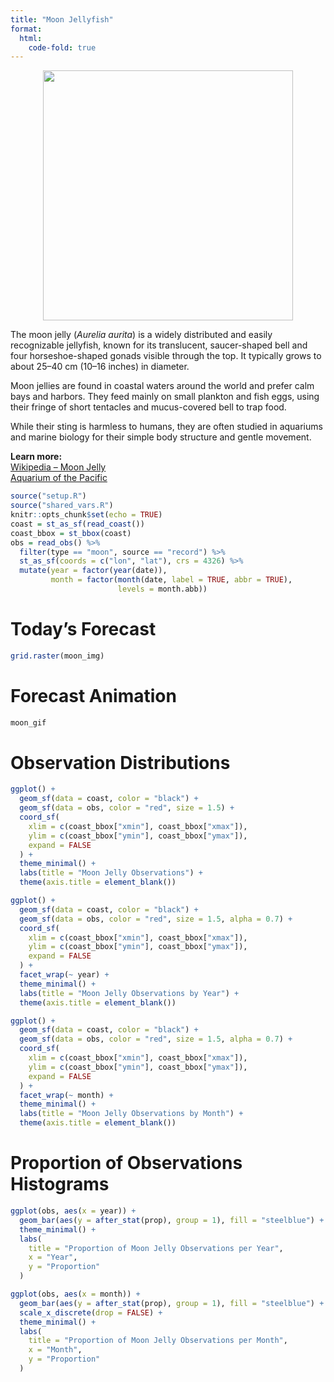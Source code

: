 ```yaml
---
title: "Moon Jellyfish"
format:
  html:
    code-fold: true
---
```


<p align="center">
  <img src="images/moon.JPG" width="400">
</p>

<section>
  <p>
    The moon jelly (*Aurelia aurita*) is a widely distributed and easily recognizable jellyfish, known for its translucent, saucer-shaped bell and four horseshoe-shaped gonads visible through the top. It typically grows to about 25–40 cm (10–16 inches) in diameter.
  </p>
  <p>
    Moon jellies are found in coastal waters around the world and prefer calm bays and harbors. They feed mainly on small plankton and fish eggs, using their fringe of short tentacles and mucus-covered bell to trap food.
  </p>
  <p>
    While their sting is harmless to humans, they are often studied in aquariums and marine biology for their simple body structure and gentle movement.
  </p>
  <p>
    <strong>Learn more:</strong><br>
    <a href="https://en.wikipedia.org/wiki/Aurelia_aurita" target="_blank">Wikipedia – Moon Jelly</a><br>
    <a href="https://www.aquariumofpacific.org/onlinelearningcenter/species/moon_jelly" target="_blank">Aquarium of the Pacific</a>
  </p>
</section>

```r
source("setup.R")
source("shared_vars.R")
knitr::opts_chunk$set(echo = TRUE)
coast = st_as_sf(read_coast())
coast_bbox = st_bbox(coast)
obs = read_obs() %>% 
  filter(type == "moon", source == "record") %>% 
  st_as_sf(coords = c("lon", "lat"), crs = 4326) %>% 
  mutate(year = factor(year(date)),
         month = factor(month(date, label = TRUE, abbr = TRUE), 
                        levels = month.abb))
```

# Today's Forecast
```r
grid.raster(moon_img)
```

# Forecast Animation
```r
moon_gif
```

# Observation Distributions
```r
ggplot() +
  geom_sf(data = coast, color = "black") +
  geom_sf(data = obs, color = "red", size = 1.5) +
  coord_sf(
    xlim = c(coast_bbox["xmin"], coast_bbox["xmax"]),
    ylim = c(coast_bbox["ymin"], coast_bbox["ymax"]),
    expand = FALSE
  ) +
  theme_minimal() +
  labs(title = "Moon Jelly Observations") +
  theme(axis.title = element_blank())

ggplot() +
  geom_sf(data = coast, color = "black") +
  geom_sf(data = obs, color = "red", size = 1.5, alpha = 0.7) +
  coord_sf(
    xlim = c(coast_bbox["xmin"], coast_bbox["xmax"]),
    ylim = c(coast_bbox["ymin"], coast_bbox["ymax"]),
    expand = FALSE
  ) +
  facet_wrap(~ year) +
  theme_minimal() +
  labs(title = "Moon Jelly Observations by Year") +
  theme(axis.title = element_blank())

ggplot() +
  geom_sf(data = coast, color = "black") +
  geom_sf(data = obs, color = "red", size = 1.5, alpha = 0.7) +
  coord_sf(
    xlim = c(coast_bbox["xmin"], coast_bbox["xmax"]),
    ylim = c(coast_bbox["ymin"], coast_bbox["ymax"]),
    expand = FALSE
  ) +
  facet_wrap(~ month) +
  theme_minimal() +
  labs(title = "Moon Jelly Observations by Month") +
  theme(axis.title = element_blank())
```

# Proportion of Observations Histograms
```r
ggplot(obs, aes(x = year)) +
  geom_bar(aes(y = after_stat(prop), group = 1), fill = "steelblue") +
  theme_minimal() +
  labs(
    title = "Proportion of Moon Jelly Observations per Year",
    x = "Year",
    y = "Proportion"
  )

ggplot(obs, aes(x = month)) +
  geom_bar(aes(y = after_stat(prop), group = 1), fill = "steelblue") +
  scale_x_discrete(drop = FALSE) +
  theme_minimal() +
  labs(
    title = "Proportion of Moon Jelly Observations per Month",
    x = "Month",
    y = "Proportion"
  )
```

